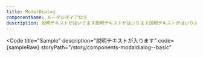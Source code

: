 ```yaml
---
title: ModalDialog
componentName: モーダルダイアログ
description: 説明テキストがはいります説明テキストがはいります説明テキストがはいります説明テキストがはいります説明テキストがはいります説明テキストがはいります説明テキストがはいります説明テキストがはいります
---
```



<Code
  title="Sample"
  description="説明テキストが入ります"
  code={sampleRaw}
  storyPath="/story/components-modaldialog--basic"
>
  <Sample client:load />
</Code>
